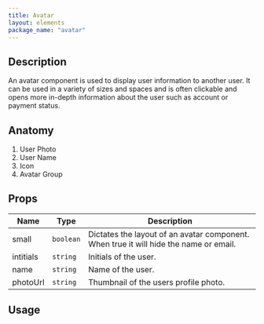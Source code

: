 ```yaml
---
title: Avatar
layout: elements
package_name: "avatar"
---
```



## Description

An avatar component is used to display user information to another user. It can be used in a variety of sizes and spaces and is often clickable and opens more in-depth information about the user such as account or payment status.

## Anatomy

1. User Photo
2. User Name
3. Icon
4. Avatar Group

## Props

| Name      | Type      | Description                                                                           |
| --------- | --------- | ------------------------------------------------------------------------------------- |
| small     | `boolean` | Dictates the layout of an avatar component. When true it will hide the name or email. |
| intitials | `string`  | Initials of the user.                                                                 |
| name      | `string`  | Name of the user.                                                                     |
| photoUrl  | `string`  | Thumbnail of the users profile photo.                                                 |

## Usage

<CodeSandbox>
  <Box p="2rem" bg="pink" />
</CodeSandbox>
